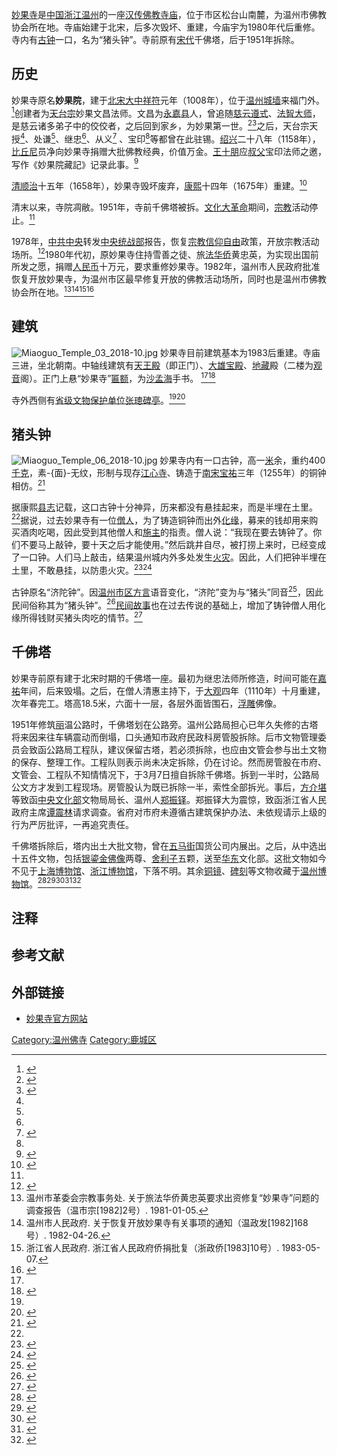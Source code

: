 {{NoteTA
|1=zh-hans:钟;zh-hant:鐘
}}
{{Infobox Buddhist temple
| name = 妙果寺
| img = Miaoguo Temple 02 2018-10.jpg
| img_size = 240px
| img_capt = 妙果寺正门，正对温州市区主干道人民路
| founded = [[北宋|北宋]][[大中祥符|大中祥符]]元年（1008年）
| founder = 妙果文昌
| address = [[浙江省|浙江省]][[温州市|温州市]][[鹿城区|鹿城区]]人民西路292号 
| country = {{flagcountry|PRC}}
| abbot = 释达照
| website = http://www.wzmgs.cn/
}}

[[妙果寺|妙果寺]]是[[中国|中国]][[浙江|浙江]][[温州|温州]]的一座[[汉传佛教|汉传佛教]][[佛寺|寺庙]]，位于市区松台山南麓，为温州市佛教协会所在地。寺庙始建于北宋，后多次毁坏、重建，今庙宇为1980年代后重修。寺内有[[鐘_(東亞)|古钟]]一口，名为“猪头钟”。寺前原有[[宋代|宋代]]千佛塔，后于1951年拆除。

==历史==
妙果寺原名'''妙果院'''，建于[[北宋|北宋]][[大中祥符|大中祥符]]元年（1008年），位于[[温州城墙|温州城墙]]来福门外。<ref name=HZFZ>{{cite book|title=弘治溫州府志|author=王瓚,蔡芳|others=胡珠生 校注|location=上海|publisher=上海社会科学院|year=2006|isbn=7-80681-841-3}}</ref>{{rp|432}}创建者为[[天台宗|天台宗]]妙果文昌法师。文昌为[[永嘉县|永嘉县]]{{efn|1=当时永嘉县为温州路[[附郭|附郭]]，县境包括今温州市区。}}人，曾追随[[慈云遵式|慈云遵式]]、[[法智大师|法智大师]]，是慈云诸多弟子中的佼佼者，之后回到家乡，为妙果第一世。<ref name=FZTJ>{{cite book|title=[[佛祖統紀|佛祖統紀]]校注|author=志磐|others=釋道法 校|location=上海|publisher=上海古籍出版社|year=2012|isbn=9787532566532}}</ref>{{rp|277}}<ref>{{cite book|title=四明尊者教行录校注|author=宗晓(编)|location=杭州|publisher=浙江大学出版社|date=2015|isbn=978-7-308-14406-3}}</ref>{{rp|201}}之后，天台宗天授<ref name=FZTJ/>{{rp|276}}、处谦<ref name=FZTJ/>{{rp|309}}、继忠<ref name=FZTJ/>{{rp|306}}、从义<ref>{{cite|url=http://tripitaka.cbeta.org/ko/X75n1513_005|title=釋門正統·卷五|quote=從義……永嘉平陽葉氏……學於扶宗忠……二十七寄講玅果……主大雲、真白、五峰、寶積、玅果五剎。|accessdate=2019-02-21|archive-date=2019-02-21|archive-url=https://web.archive.org/web/20190221230601/http://tripitaka.cbeta.org/ko/X75n1513_005|dead-url=no}}</ref>
、宝印<ref name=WSP/>{{rp|213}}等都曾在此驻锡。[[绍兴_(南宋)|绍兴]]二十八年（1158年），[[比丘尼|比丘尼]]员净向妙果寺捐赠大批佛教经典，价值万金。[[王十朋|王十朋]]应[[叔父|叔父]]宝印法师之邀，写作《妙果院藏記》记录此事。<ref name=WSP>{{cite book|author=王十朋|title=王十朋全集|location=上海|publisher=上海古籍出版社|year=1998|isbn=7-5325-2347-0}}</ref>{{rp|942}}

[[清|清]][[顺治|顺治]]十五年（1658年），妙果寺毁坏废弃{{efn|1=当年六月，[[郑成功|郑成功]]曾率军围困温州城。<ref>{{cite book|title=延平王户官杨英从征实录|author=杨英|quote=十六日，藩督師進圍溫州，虜堅守不敢出敵。|url=https://ctext.org/library.pl?if=gb&file=94781&page=256|access-date=2019-02-21|archive-date=2019-02-21|archive-url=https://web.archive.org/web/20190221224209/https://ctext.org/library.pl?if=gb&file=94781&page=256|dead-url=no}}</ref>}}，[[康熙|康熙]]十四年（1675年）重建{{efn|1=康熙十三年，靖南王[[耿精忠|耿精忠]]响应[[吴三桂|吴三桂]]，[[三藩之乱|起兵反抗清廷]]，派曾养性进攻浙南。五月，曾养性部队屯兵温州城外西山；六月，攻陷温州城。十四年九月，[[固山贝子|固山贝子]][[傅喇塔|福喇塔]]率清军于[[楠溪江|楠溪江]]大破耿军，曾养性退居温州城内，清军驻兵城外西山。康熙十五年二月，曾养性率军出城，双方大战于西山，尸首无数，河水为之不流，清军大胜。八月，清军于[[处州|处州]]石塘大胜耿军，挥师入[[闽|闽]]。十月，耿精忠投降；曾养性闻讯后亦于温州投降。<ref>{{cite book|title=明清之际温州史料集|chapter=宁海将军固山贝子宗室福公平定三郡纪略|author=周声炣|location=上海|publisher=上海社会科学院出版社|year=2005|isbn=7-80681-546-5|page=127-134}}</ref><ref>{{cite book|title=明清之际温州史料集|chapter=贝子战绩纪略|location=上海|publisher=上海社会科学院出版社|year=2005|isbn=7-80681-546-5|page=148-151}}</ref>}}。<ref name=XZ>{{cite book|title=光绪永嘉县志·卷三十六|quote=妙果寺，在集雲廂，順治十五年燬，康熙十四年重建。有古鐘，相傳神異，向墮土內，今置亭於其上。（《康熙志》）|url=https://ctext.org/library.pl?if=gb&file=23861&page=120|access-date=2019-02-21|archive-date=2019-02-21|archive-url=https://web.archive.org/web/20190221224226/https://ctext.org/library.pl?if=gb&file=23861&page=120|dead-url=no}}</ref>

清末以来，寺院凋敝。1951年，寺前千佛塔被拆。[[文化大革命|文化大革命]]期间，[[宗教|宗教]]活动停止。<ref name=SZ/>

1978年，[[中共中央|中共中央]]转发[[中共中央统一战线工作部|中央统战部]]报告，恢复[[宗教信仰自由|宗教信仰自由]]政策，开放宗教活动场所。<ref>{{cite book|author= 陈金龙|title=中国共产党与中国的宗教问题|location=广州|publisher=广东人民出版社|year=2006|isbn=7-218-05230-4}}</ref>{{rp|241}}1980年代初，原妙果寺住持雪善之徒、旅[[法国|法]][[华侨|华侨]]黄忠英，为实现出国前所发之愿，捐赠[[人民币|人民币]]十万元，要求重修妙果寺。1982年，温州市人民政府批准恢复开放妙果寺，为温州市区最早修复开放的佛教活动场所，同时也是温州市佛教协会所在地。<ref>温州市革委会宗教事务处. 关于旅法华侨黄忠英要求出资修复“妙果寺”问题的调查报告（温市宗[1982]2号）. 1981-01-05.</ref><ref>温州市人民政府. 关于恢复开放妙果寺有关事项的通知（温政发[1982]168号）. 1982-04-26.</ref><ref>浙江省人民政府. 浙江省人民政府侨捐批复（浙政侨[1983]10号）. 1983-05-07.</ref><ref name=SZ>{{cite thesis|degree=宗教学硕士|author=马丛丛|title=妙果寺志|year=2014|publisher=上海师范大学}}</ref>

==建筑==
[[File:Miaoguo_Temple_03_2018-10.jpg|thumb]]
妙果寺目前建筑基本为1983后重建。寺庙三进，坐北朝南。中轴线建筑有[[天王殿|天王殿]]（即正门）、[[大雄宝殿|大雄宝殿]]、[[地藏|地藏]]殿（二楼为[[观音|观音]]阁）。正门上悬“妙果寺”[[匾额|匾额]]，为[[沙孟海|沙孟海]]手书。
<ref name=SZ/><ref>{{cite book|author=智真(主编)|title=温州佛寺|location=北京|publisher=中国文联出版社|year=2005|isbn=7-5059-5082-7}}</ref>{{rp|5}}

寺外西侧有[[浙江省文物保护单位|省级文物保护单位]][[张璁碑亭|张璁碑亭]]。<ref name=MSGJ/>{{rp|168}}<ref>{{cite web|url=http://www.zjww.gov.cn/article/article/747348.shtml|author=浙江省文物局文物保护与考古处|title=浙江省省级文物保护单位名录|website=浙江省文物局|access-date=2019-02-21|archive-url=https://web.archive.org/web/20180926100859/http://www.zjww.gov.cn/article/article/747348.shtml|archive-date=2018-09-26|dead-url=yes}}</ref>

==猪头钟==
[[File:Miaoguo_Temple_06_2018-10.jpg|thumb]]
{{Poemquote|
叮叮当，
叮叮当，
山脚门{{efn|1=即来福门。<ref name=HZFZ/>{{rp|9}}}}外[[孤儿院|孤]][[老人院|老堂]]，
松台山上仙人井，
妙果寺-{zh-hans:里;zh-hant:裡}-猪头钟。{{efn|1=温州话中，“-{zh-hans:当;zh-hant:噹}- ”“堂”“钟”三字[[押韵|押韵]]。}}
|source=温州民谣}}
妙果寺内有一口古钟，高一[[米_(单位)|米]]余，重约400[[千克|千克]]，素-{面}-无纹，形制与现存[[江心寺|江心寺]]、铸造于[[南宋|南宋]][[宝祐|宝祐]]三年（1255年）的铜钟相仿。<ref>{{cite book|chapter=也说妙果寺猪头钟|author=徐定水|title=徐定水集|location=合肥|publisher=黄山书社|year=2011|isbn=978-7-5461-1682-2|page=314-315}}</ref>

据康熙[[地方志|县志]]记载，这口古钟十分神异，历来都没有悬挂起来，而是半埋在土里。<ref name=XZ/>据说，过去妙果寺有一位[[比丘|僧人]]，为了铸造铜钟而出外[[化缘|化缘]]，募来的钱却用来购买酒肉吃喝，因此受到其他僧人和[[施主|施主]]的指责。僧人说：“我现在要去铸钟了。你们不要马上敲钟，要十天之后才能使用。”然后跳井自尽，被打捞上来时，已经变成了一口钟。人们马上敲击，结果温州城内外多处发生[[火灾|火灾]]。因此，人们把钟半埋在土里，不敢悬挂，以防患火灾。<ref>{{cite book|author=陆进|title=东瓯掌录}}</ref><ref>{{cite|author=郁宗鉴,侯百朋(编)|title=温州故实杂录|location=北京|publisher=作家出版社|year=1998|isbn=7-5063-1391-X}}</ref>{{rp|85-86}}

古钟原名“济陀钟”。因[[温州话|温州市区方言]]语音变化，“济陀”变为与“猪头”同音<ref>{{cite book|author=郑张尚芳|title=温州方言志|location=北京|publisher=中华书局|year=2008|isbn=978-7-101-06036-2}}</ref>{{rp|78-85}}，因此民间俗称其为“猪头钟”。<ref name=MSGJ>{{cite book|author=金柏东等(编著)|title=温州名胜古迹|location=北京|publisher=作家出版社|year=1998|isbn=7-5063-1391-X}}</ref>{{rp|24}}[[民间故事|民间故事]]也在过去传说的基础上，增加了铸钟僧人用化缘所得钱财买猪头肉吃的情节。<ref>{{cite book|chapter=妙果寺和猪头钟|title=中国民间故事全书·浙江·鹿城卷|location=北京|publisher=知识产权出版社|year=2006|isbn=7-80198-576-1|page=110-111}}</ref>{{rp|76-77}}

==千佛塔==
妙果寺前原有建于北宋时期的千佛塔一座。最初为继忠法师所修造，时间可能在[[嘉祐|嘉祐]]年间，后来毁塌。之后，在僧人清惠主持下，于[[大观_(年号)|大观]]四年（1110年）十月重建，次年春完工。塔高18.5米，六面十一层，各层外面皆围石，[[浮雕|浮雕]]佛像。

1951年修筑[[丽水市|丽]]温公路时，千佛塔划在公路旁。温州公路局担心已年久失修的古塔将来因来往车辆震动而倒塌，口头通知市政府民政科房管股拆除。后市文物管理委员会致函公路局工程队，建议保留古塔，若必须拆除，也应由文管会参与出土文物的保存、整理工作。工程队则表示尚未决定拆除，仍在讨论。然而房管股在市府、文管会、工程队不知情情况下，于3月7日擅自拆除千佛塔。拆到一半时，公路局公文方才发到工程现场。房管股认为既已拆除一半，索性全部拆光。事后，[[方介堪|方介堪]]等致函[[中华人民共和国文化部|中央文化部]]文物局局长、温州人[[郑振铎|郑振铎]]。郑振铎大为震惊，致函浙江省人民政府主席[[谭震林|谭震林]]请求调查。省府对市府未遵循古建筑保护办法、未依规请示上级的行为严厉批评，一再追究责任。

千佛塔拆除后，塔内出土大批文物，曾在[[五马街|五马街]]国货公司内展出。之后，从中选出十五件文物，包括[[银|银]][[鎏金|鎏金]][[佛像|佛像]]两尊、[[舍利子|舍利子]]五颗，送至[[华东军政委员会|华东]]文化部。这批文物如今不见于[[上海博物馆|上海博物馆]]、[[浙江博物馆|浙江博物馆]]，下落不明。其余[[铜镜|铜镜]]、[[碑刻|碑刻]]等文物收藏于[[温州博物馆|温州博物馆]]。<ref>{{cite book|chapter=妙果寺宋塔介绍|author=梅冷生|title=梅冷生集|location=上海|publisher=上海社会科学院出版社|year=2006|isbn=7-80681-908-8|page=334-336}}</ref><ref>{{cite book|chapter=震动京城的温州妙果寺古塔案|author=陈钧贤|title=鹿城文史资料·第十二辑|year=1998|page=203-206}}</ref><ref>{{cite book|chapter=妙果寺古塔拆除始末|author=潘国存|title=鹿城文史资料·第十四辑|year=2002|page=186-191}}</ref><ref>{{cite book|chapter=建国后温州三座宋塔拆除及其出土|author=徐定水|title=徐定水集|location=合肥|publisher=黄山书社|year=2011|isbn=978-7-5461-1682-2|page=194-200}}</ref><ref>{{cite book|author=汤章虹(编著)|title=温州古塔|location=北京|publisher=中国戏剧出版社|year=2009|isbn=978-7-104-02899-4}}</ref>{{rp|27}}

==注释==
{{notelist}}

==参考文献==
{{reflist|2}}

== 外部链接 ==
{{Commons category|Miaoguo Temple}}
*[http://www.wzmgs.cn/ 妙果寺官方网站]{{Wayback|url=http://www.wzmgs.cn/ |date=20181013132944 }}
{{portal bar|浙江|佛教|中國建築|border=no}}

[[Category:温州佛寺|Category:温州佛寺]]
[[Category:鹿城区|Category:鹿城区]]
